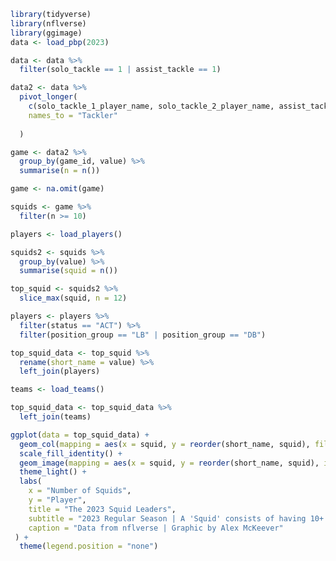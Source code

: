 ```r
library(tidyverse)
library(nflverse)
library(ggimage)
data <- load_pbp(2023)
```

```r
data <- data %>%
  filter(solo_tackle == 1 | assist_tackle == 1)
```

```r
data2 <- data %>%
  pivot_longer(
    c(solo_tackle_1_player_name, solo_tackle_2_player_name, assist_tackle_1_player_name, assist_tackle_2_player_name, assist_tackle_3_player_name, assist_tackle_4_player_name),
    names_to = "Tackler"
    
  )
```

```r
game <- data2 %>% 
  group_by(game_id, value) %>%
  summarise(n = n())
```

```r
game <- na.omit(game)
```

```r
squids <- game %>%
  filter(n >= 10)
```

```r
players <- load_players()
```

```r
squids2 <- squids %>%
  group_by(value) %>%
  summarise(squid = n())
```

```r
top_squid <- squids2 %>%
  slice_max(squid, n = 12)
```

```r
players <- players %>%
  filter(status == "ACT") %>%
  filter(position_group == "LB" | position_group == "DB")
```

```r
top_squid_data <- top_squid %>%
  rename(short_name = value) %>%
  left_join(players)
```

```r
teams <- load_teams()
```

```r
top_squid_data <- top_squid_data %>%
  left_join(teams)
```

```r
ggplot(data = top_squid_data) +
  geom_col(mapping = aes(x = squid, y = reorder(short_name, squid), fill = team_color)) +
  scale_fill_identity() +
  geom_image(mapping = aes(x = squid, y = reorder(short_name, squid), image = headshot), size = 0.12) +
  theme_light() + 
  labs(
    x = "Number of Squids",
    y = "Player",
    title = "The 2023 Squid Leaders",
    subtitle = "2023 Regular Season | A 'Squid' consists of having 10+ tackles and assists in a game",
    caption = "Data from nflverse | Graphic by Alex McKeever"
 ) +
  theme(legend.position = "none")

```
